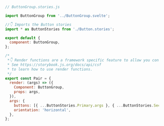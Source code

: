 ```js
// ButtonGroup.stories.js

import ButtonGroup from '../ButtonGroup.svelte';

//👇 Imports the Button stories
import * as ButtonStories from './Button.stories';

export default {
  component: ButtonGroup,
};

/*
 *👇 Render functions are a framework specific feature to allow you control on how the component renders.
 * See https://storybook.js.org/docs/api/csf
 * to learn how to use render functions.
 */
export const Pair = {
  render: (args) => ({
    Component: ButtonGroup,
    props: args,
  }),
  args: {
    buttons: [{ ...ButtonStories.Primary.args }, { ...ButtonStories.Secondary.args }],
    orientation: 'horizontal',
  },
};
```
